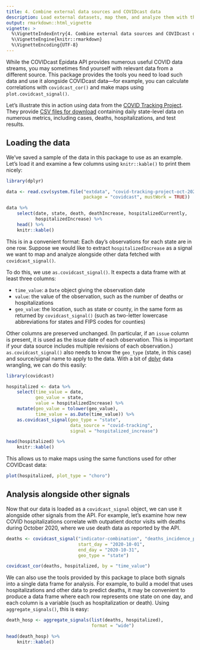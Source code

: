 ```yaml
---
title: 4. Combine external data sources and COVIDcast data
description: Load external datasets, map them, and analyze them with the same tools provided for COVIDcast data.
output: rmarkdown::html_vignette
vignette: >
  %\VignetteIndexEntry{4. Combine external data sources and COVIDcast data}
  %\VignetteEngine{knitr::rmarkdown}
  %\VignetteEncoding{UTF-8}
---
```


While the COVIDcast Epidata API provides numerous useful COVID data streams, you
may sometimes find yourself with relevant data from a different source. This
package provides the tools you need to load such data and use it alongside
COVIDcast data---for example, you can calculate correlations with
`covidcast_cor()` and make maps using `plot.covidcast_signal()`.

Let's illustrate this in action using data from the [COVID Tracking
Project](https://covidtracking.com/). They provide [CSV files for
download](https://covidtracking.com/data/download) containing daily state-level
data on numerous metrics, including cases, deaths, hospitalizations, and test
results.

## Loading the data

We've saved a sample of the data in this package to use as an example. Let's
load it and examine a few columns using `knitr::kable()` to print them nicely:

```r
library(dplyr)

data <- read.csv(system.file("extdata", "covid-tracking-project-oct-2020.csv",
                             package = "covidcast", mustWork = TRUE))

data %>%
    select(date, state, death, deathIncrease, hospitalizedCurrently,
           hospitalizedIncrease) %>%
    head() %>%
    knitr::kable()
```

This is in a convenient format: Each day's observations for each state are in
one row. Suppose we would like to extract `hospitalizedIncrease` as a signal we
want to map and analyze alongside other data fetched with `covidcast_signal()`.

To do this, we use `as.covidcast_signal()`. It expects a data frame with at
least three columns:

* `time_value`: a `Date` object giving the observation date
* `value`: the value of the observation, such as the number of deaths or
  hospitalizations
* `geo_value`: the location, such as state or county, in the same form as
  returned by `covidcast_signal()` (such as two-letter lowercase abbreviations
  for states and FIPS codes for counties)

Other columns are preserved unchanged. (In particular, if an `issue` column is
present, it is used as the issue date of each observation. This is important if
your data source includes multiple revisions of each observation.)
`as.covidcast_signal()` also needs to know the `geo_type` (state, in this case)
and source/signal name to apply to the data. With a bit of
[dplyr](https://dplyr.tidyverse.org/) data wrangling, we can do this easily:

```r
library(covidcast)

hospitalized <- data %>%
    select(time_value = date,
           geo_value = state,
           value = hospitalizedIncrease) %>%
    mutate(geo_value = tolower(geo_value),
           time_value = as.Date(time_value)) %>%
    as.covidcast_signal(geo_type = "state",
                        data_source = "covid-tracking",
                        signal = "hospitalized_increase")

head(hospitalized) %>%
    knitr::kable()
```

This allows us to make maps using the same functions used for other COVIDcast
data:

```r
plot(hospitalized, plot_type = "choro")
```

## Analysis alongside other signals

Now that our data is loaded as a `covidcast_signal` object, we can use it
alongside other signals from the API. For example, let's examine how new COVID
hospitalizations correlate with outpatient doctor visits with deaths during
October 2020, where we use death data as reported by the API.

```r
deaths <- covidcast_signal("indicator-combination", "deaths_incidence_prop",
                           start_day = "2020-10-01",
                           end_day = "2020-10-31",
                           geo_type = "state")

covidcast_cor(deaths, hospitalized, by = "time_value")
```

We can also use the tools provided by this package to place both signals into a
single data frame for analysis. For example, to build a model that uses
hospitalizations and other data to predict deaths, it may be convenient to
produce a data frame where each row represents one state on one day, and each
column is a variable (such as hospitalization or death). Using
`aggregate_signals()`, this is easy:

```r
death_hosp <- aggregate_signals(list(deaths, hospitalized),
                                format = "wide")

head(death_hosp) %>%
    knitr::kable()
```
